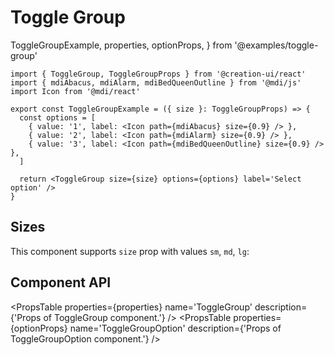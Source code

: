 # Toggle Group

  ToggleGroupExample,
  properties,
  optionProps,
} from '@examples/toggle-group'

```tsx copy
import { ToggleGroup, ToggleGroupProps } from '@creation-ui/react'
import { mdiAbacus, mdiAlarm, mdiBedQueenOutline } from '@mdi/js'
import Icon from '@mdi/react'

export const ToggleGroupExample = ({ size }: ToggleGroupProps) => {
  const options = [
    { value: '1', label: <Icon path={mdiAbacus} size={0.9} /> },
    { value: '2', label: <Icon path={mdiAlarm} size={0.9} /> },
    { value: '3', label: <Icon path={mdiBedQueenOutline} size={0.9} /> },
  ]

  return <ToggleGroup size={size} options={options} label='Select option' />
}
```

<Container>
  <ToggleGroupExample label='Radio option' />
</Container>

## Sizes

This component supports `size` prop with values `sm`, `md`, `lg`:

<UnfoldVariants
  component={ToggleGroupExample}
  variants={ELEMENT_SIZES}
  prop='size'
  nameProp='label'
/>

## Component API

<PropsTable properties={properties} name='ToggleGroup' description={'Props of ToggleGroup component.'} />
<PropsTable properties={optionProps} name='ToggleGroupOption' description={'Props of ToggleGroupOption component.'} />
